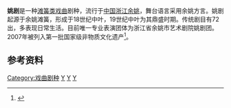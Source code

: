 {{中国国家级非物质文化遗产
|名称 = 姚剧
|图片 =真假龙太子211402.jpg
|申报地区或单位 = [[浙江省|浙江省]][[余姚市|余姚市]]
|序号 = 709
|编号项目 = IV-108
|登录时间 = 2007年
|备注 = 
|分类 = 传统戏剧
|省区市 = 浙江
}}{{單一來源}}
'''姚剧'''是一种[[滩簧|滩簧类]][[戏曲|戏曲]]剧种，流行于[[中国|中国]][[浙江|浙江]][[余姚|余姚]]，舞台语言采用余姚方言。姚剧起源于余姚滩簧，形成于18世纪中叶，19世纪中叶为其鼎盛时期。传统剧目有72出，多表现日常生活。目前唯一专业表演团体为浙江省余姚市艺术剧院姚剧团。2007年被列入第一批国家级非物质文化遗产<ref>{{cite web|url=http://www.ihningbo.cn/info.jsp?aid=329|title=姚剧|publisher=宁波市非物质文化遗产网|date=2009-02-06|accessdate=2013-08-08|archive-date=2016-03-04|archive-url=https://web.archive.org/web/20160304094620/http://www.ihningbo.cn/info.jsp?aid=329|dead-url=no}}</ref>。

== 参考资料 ==
{{reflist}}

[[Category:戏曲剧种|Category:戏曲剧种]]
[[Category:戏曲剧种|Y]]
[[Category:浙江戏曲|Y]]
[[Category:宁波非物质文化遗产|Y]]
{{中国各地戏剧}}

{{Ningbo-stub}}